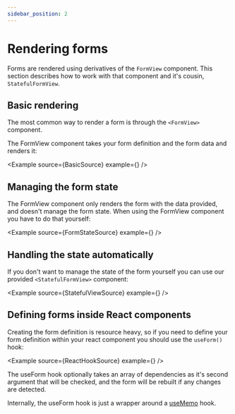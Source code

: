```yaml
---
sidebar_position: 2
---
```


# Rendering forms

Forms are rendered using derivatives of the `FormView` component. This section describes how to work with that component and it's cousin, `StatefulFormView`.

## Basic rendering

The most common way to render a form is through the `<FormView>` component.

The FormView component takes your form definition and the form data and renders it:

<Example source={BasicSource} example={<Basic />} />

## Managing the form state

The FormView component only renders the form with the data provided,
and doesn't manage the form state. When using the FormView component you have to do that yourself:

<Example source={FormStateSource} example={<FormState />} />

## Handling the state automatically

If you don't want to manage the state of the form yourself you can use our
provided `<StatefulFormView>` component:

<Example source={StatefulViewSource} example={<StatefulView />} />

## Defining forms inside React components

Creating the form definition is resource heavy, so if you need to define your form definition within your react component you should use the `useForm()` hook:

<Example source={ReactHookSource} example={<ReactHook />} />

The useForm hook optionally takes an array of dependencies as it's second argument that will be checked, and the form will be rebuilt if any changes are detected.

Internally, the useForm hook is just a wrapper around a [useMemo](https://reactjs.org/docs/hooks-reference.html#usememo) hook.
